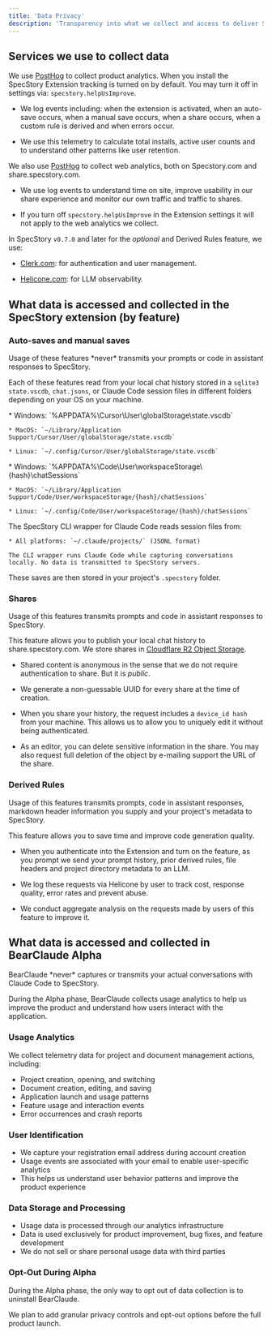 ```yaml
---
title: 'Data Privacy'
description: 'Transparency into what we collect and access to deliver SpecStory'
---
```


## Services we use to collect data

We use [PostHog](https://posthog.com/) to collect product analytics. When you install the SpecStory Extension tracking is turned on by default. You may turn it off in settings via: `specstory.helpUsImprove`.

* We log events including: when the extension is activated, when an auto-save occurs, when a manual save occurs, when a share occurs, when a custom rule is derived and when errors occur.

* We use this telemetry to calculate total installs, active user counts and to understand other patterns like user retention.

We also use [PostHog](https://posthog.com/)  to collect web analytics, both on Specstory.com and share.specstory.com.

* We use log events to understand time on site, improve usability in our share experience and monitor our own traffic and traffic to shares.

* If you turn off `specstory.helpUsImprove` in the Extension settings it will not apply to the web analytics we collect.

In SpecStory `v0.7.0` and later for the *optional* and Derived Rules feature, we use:

* [Clerk.com](https://clerk.com/): for authentication and user management.

* [Helicone.com](https://www.helicone.ai/): for LLM observability.

## What data is accessed and collected in the SpecStory extension (by feature)

### Auto-saves and manual saves

<Check>
  Usage of these features *never* transmits your prompts or code in assistant responses to SpecStory.
</Check>

Each of these features read from your local chat history stored in a `sqlite3 state.vscdb`, `chat.jsons`, or Claude Code session files in different folders depending on your OS on your machine. 

<Tabs>
  <Tab title="Cursor">
    * Windows: `%APPDATA%\Cursor\User\globalStorage\state.vscdb`
    
    * MacOS: `~/Library/Application Support/Cursor/User/globalStorage/state.vscdb`
    
    * Linux: `~/.config/Cursor/User/globalStorage/state.vscdb`
  </Tab>
  <Tab title="VSCode">
    * Windows: `%APPDATA%\Code\User\workspaceStorage\{hash}\chatSessions`
    
    * MacOS: `~/Library/Application Support/Code/User/workspaceStorage/{hash}/chatSessions`
    
    * Linux: `~/.config/Code/User/workspaceStorage/{hash}/chatSessions`
  </Tab>
  <Tab title="Claude Code">
    The SpecStory CLI wrapper for Claude Code reads session files from:
    
    * All platforms: `~/.claude/projects/` (JSONL format)
    
    The CLI wrapper runs Claude Code while capturing conversations locally. No data is transmitted to SpecStory servers.
  </Tab>
</Tabs>

These saves are then stored in your project's `.specstory` folder.

### Shares

<Note>
  Usage of this features transmits prompts and code in assistant responses to SpecStory.
</Note>

This feature allows you to publish your local chat history to share.specstory.com. We store shares in [Cloudflare R2 Object Storage](https://www.cloudflare.com/developer-platform/products/r2/).

* Shared content is anonymous in the sense that we do not require authentication to share. But it is *public*.

* We generate a non-guessable UUID for every share at the time of creation.

* When you share your history, the request includes a `device_id hash` from your machine. This allows us to allow you to uniquely edit it without being authenticated.

* As an editor, you can delete sensitive information in the share. You may also request full deletion of the object by e-mailing support the URL of the share.

### Derived Rules

<Note>
  Usage of this features transmits prompts, code in assistant responses, markdown header information you supply and your project's metadata to SpecStory.
</Note>

This feature allows you to save time and improve code generation quality.

* When you authenticate into the Extension and turn on the feature, as you prompt we send your prompt history, prior derived rules, file headers and project directory metadata to an LLM.

* We log these requests via Helicone by user to track cost, response quality, error rates and prevent abuse.

* We conduct aggregate analysis on the requests made by users of this feature to improve it.

## What data is accessed and collected in BearClaude Alpha

<Check>
  BearClaude *never* captures or transmits your actual conversations with Claude Code to SpecStory.
</Check>

During the Alpha phase, BearClaude collects usage analytics to help us improve the product and understand how users interact with the application.

### Usage Analytics

We collect telemetry data for project and document management actions, including:

* Project creation, opening, and switching
* Document creation, editing, and saving  
* Application launch and usage patterns
* Feature usage and interaction events
* Error occurrences and crash reports

### User Identification

* We capture your registration email address during account creation
* Usage events are associated with your email to enable user-specific analytics
* This helps us understand user behavior patterns and improve the product experience

### Data Storage and Processing

* Usage data is processed through our analytics infrastructure
* Data is used exclusively for product improvement, bug fixes, and feature development
* We do not sell or share personal usage data with third parties

### Opt-Out During Alpha

<Note>
  During the Alpha phase, the only way to opt out of data collection is to uninstall BearClaude.
</Note>

We plan to add granular privacy controls and opt-out options before the full product launch.
